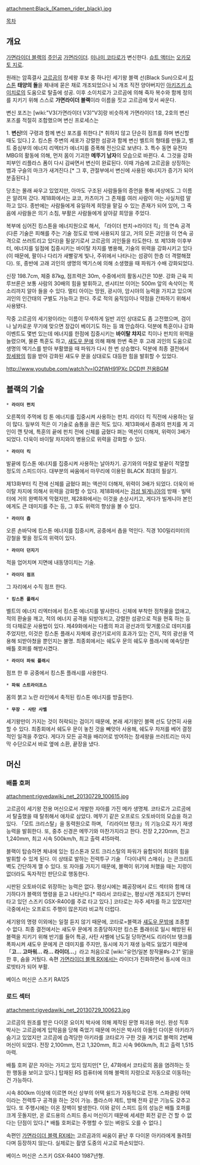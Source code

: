 attachment:Black_(Kamen_rider_black).jpg

[[목차]]
== 개요 ==
[[가면라이더 블랙]]의 [[주인공]] [[가면라이더]]. [[미나미 코타로]]가 변신한다. [[슈트 액터]]는 [[오카모토 지로]].

원래는 암흑결사 [[고르곰]]의 창세왕 후보 중 하나인 세기왕 블랙 선(Black Sun)으로서  [[킹스톤]] '''태양의 돌'''을 체내에 묻은 채로 개조되었으나 뇌 개조 직전 양아버지인 [[아키즈키 소이치로]]의 도움으로 탈출에 성공. 이후 소이치로가 고르곰에 의해 죽자 복수와 함께 정의를 지키기 위해 스스로 '''가면라이더 블랙'''이라 이름을 짓고 고르곰에 맞서 싸운다.

변신 포즈는 [wiki:"V3(가면라이더 V3)"V3]랑 비슷하게 가면라이더 1호, 2호의 변신 포즈를 적절히 조합했으며 변신 프로세스는

1. '''변신!'''의 구령과 함께 변신 포즈를 취한다.[* 취하지 않고 단순히 점프를 하며 변신할 때도 있다.]
2. 킹스톤 주변의 세포가 강렬한 섬광과 함께 변신 벨트의 형태를 만들고, 벨트 중심부의 에너지 리엑터가 에너지를 증폭해 전신으로 보낸다.
3. 특수 동면 유전자 MBG의 활동에 의해, 먼저 몸이 기괴한 '''메뚜기 남자'''의 모습으로 바뀐다.
4. 그것을 강화 피부인 리플라스 폼이 다시 감싸면서 변신이 완료된다. 이때 가슴에 고르곰을 상징하는 뱀과 구슬의 마크가 새겨진다.[* 그 후, 관절부에서 변신에 사용된 에너지가 증기가 되어 분출된다.]

당초는 몰래 싸우고 있었지만, 아마도 구조된 사람들들의 증언을 통해 세상에도 그 이름은 알려져 갔다. 제18화에서는 쿄코, 카츠미가 그 존재를 여러 사람이 아는 사실처럼 말하고 있다. 종반에는 사람들에게 유일하게 희망을 맡길 수 있는 존재가 되어 있어, 그 죽음에 사람들은 의기 소침, 부활은 사람들에게 살아갈 희망을 주었다.

복부에 심어진 킹스톤을 에너지원으로 해서, 「라이더 펀치→라이더 킥」의 연속 공격(다른 기술은 피해를 주는 기술 정도로 밖에 사용되지 않고, 거의 모든 괴인을 이 연속 공격으로 쓰러트리고 있다)을 필살기로서 고르곰의 괴인들을 타도한다. 또 제13화 이후부터, 에너지를 일점에 집중시키는 바이탈 차지를 병용해, 기술의 위력을 강화시키고 있다(이 때문에, 팔이나 다리가 새빨갛게 빛나, 주위에서 나타나는 섬광이 한층 더 격렬해졌다). 또, 종반에 고래 괴인의 생명의 엑기스에 의해 소생했을 때 파워가 수배 강화되었다.

신장 198.7cm, 체중 87kg, 점프력은 30m, 수중에서의 활동시간은 10분. 강화 근육 피루브론은 보통 사람의 30배의 힘을 발휘하고, 센시티브 이어는 500m 앞의 속삭이는 목소리까지 알아 들을 수 있다. 멀티 아이는 망원, 광시야, 암시야의 능력을 가지고 있으며 괴인의 인간태의 구별도 가능하고 한다. 주로 적의 움직임이나 약점을 간파하기 위해서 사용됐다.

작중 고르곰의 세기왕이라는 이름이 무색하게 일반 괴인 상대로도 좀 고전했으며, 검이나 날카로운 무기에 맞으면 장갑이 베이기도 하는 등 꽤 안습하다. 덕분에 특훈이나 강화 이벤트도 몇번 있는데 에너지를 한점에 집중시키는 '''바이탈 챠지'''로 킥이나 펀치의 위력을 늘렸으며, 물론 특훈도 하고, [[섀도우 문]]에 의해 패해 한번 죽은 후 고래 괴인의 도움으로 생명의 엑기스를 받아 부활했을 때 파워가 다시 한 번 상승했다. 덕분에 최종 결전에서 [[창세왕]]의 힘을 받아 강화된 섀도우 문을 상대로도 대등한 힘을 발휘할 수 있었다.

[[http://www.youtube.com/watch?v=lO2fWH91PXc DCD판 전용BGM]]

== 블랙의 기술 ==
 * '''라이더 펀치'''

오른쪽의 주먹에 킹 톤 에너지를 집중시켜 사용하는 펀치. 라이더 킥 직전에 사용하는 일이 많다. 일부의 적은 이 기술로 숨통을 끊은 적도 있다.
제13화에서 종래의 펀치를 게 괴인이 깬 탓에, 특훈의 끝에 펀치 전에 신체를 굽혔다 펴는 액션이 더해져, 위력이 3배가 되었다. 더욱이 바이탈 차지와의 병용으로 위력을 강화할 수 있다.

 * '''라이더 킥'''

발끝에 킹스톤 에너지를 집중시켜 사용하는 날아차기. 공기와의 마찰로 발끝이 적열할 정도의 스피드이다. 대부분의 싸움에서 마무리에 이용된 BLACK 최대의 필살기.

제13화부터 킥 전에 신체를 굽혔다 펴는 액션이 더해져, 위력이 3배가 되었다. 더욱이 바이탈 차지에 의해서 위력을 강화할 수 있다. 제18화에서는 [[검성 빌게니아]]의 방패 · 빌텍터에 거의 완벽하게 막혔지만, 제28화에서는 이것을 손상시키고, 게다가 빌게니아 본인에게도 큰 데미지를 주는 등, 그 후도 위력의 향상을 볼 수 있다.

 * '''라이더 촙'''

오른 손바닥에 킹스톤 에너지를 집중시켜, 공중에서 춉을 먹인다. 직경 100밀리미터의 강철을 찢을 정도의 위력이 있다.

 * '''라이더 던지기'''

적을 업어치며 지면에 내동댕이치는 기술.

 * '''라이더 점프'''

그 자리에서 수직 점프 한다.

 * '''킹스톤 플래시'''

벨트의 에너지 리엑터에서 킹스톤 에너지를 발사한다. 신체에 부착한 점착물을 없애고, 적의 환술을 깨고, 적의 에너지 공격을 되받아치고, 강렬한 섬광으로 적을 현혹 하는 등의 다채로운 사용법이 있다. 제49화에서는 다롬의 파괴 광선과의 맞겨룸으로 데미지를 주었지만, 이것은 킹스톤 플래시 자체에 광선기로서의 효과가 있는 건지, 적의 광선을 역용해 되받아쳤을 뿐인지는 불명. 최종회에서는 쉐도우 문의 쉐도우 플래시에 예속당한 배틀 호퍼를 해방시켰다.

 * '''라이더 파워 플래시'''

점프 한 후 공중에서 킹스톤 플래시를 사용한다.

 * '''파워 스트라이프스'''

몸의 붉고 노란 라인에서 축적된 킹스톤 에너지를 방출한다.

 * '''무장 - 사탄 사벨'''

세기왕만이 가지는 것이 허락되는 검이기 때문에, 본래 세기왕인 블랙 선도 당연히 사용할 수 있다. 최종회에서 쉐도우 문이 놓친 것을 빼앗아 사용해, 쉐도우 차저를 베어 결정적인 일격을 주었다. 게다가 모든 공격을 배리어로 방어하는 창세왕을 쓰러트리는 마지막 수단으로서 바로 옆에 소환, 끝장을 냈다.

== 머신 ==
=== 배틀 호퍼 ===
attachment:rigvedawiki_net_20130729_100615.jpg 

고르곰이 세기왕 전용 머신으로서 개발한 자아를 가진 메카 생명체. 코타로가 고르곰에서 탈출했을 때 탈취해서 애차로 삼았다. 메뚜기 같은 오프로드 오토바이의 모습을 하고 있다. 「모트 크리스탈」을 동력원으로 하며, 「리라이브 탱크」의 기능으로 자기 재생 능력을 발휘한다. 또, 중추 신경은 메뚜기와 마찬가지라고 한다. 전장 2,220mm, 전고 1,240mm, 최고 시속 500km/h, 최고 출력 415마력. 

블랙이 탑승하면 체내에 있는 킹스톤과 모트 크리스탈의 파워가 융합되어 최대의 힘을 발휘할 수 있게 된다. 이 상태로 발하는 전력투구 기술 「다이내믹 스매쉬」는 콘크리트 벽도 간단하게 깰 수 있다. 또 자아를 가지기 때문에, 블랙이 위기에 처했을 때는 지령이 없더라도 독자적인 판단으로 행동한다.

시판된 오토바이로 위장하는 능력은 없다. 평상시에는 폐공장에서 로드 섹터와 함께 대기하다가 블랙의 명령을 듣고 나타난다.[* 따라서 코타로는, 평상시엔 개조되기 전부터 타고 있던 스즈키 GSX-R400를 주로 타고 있다.] 코타로는 자주 세차를 하고 있었지만 극중에서는 오프로드 주행이 많은지라 비교적 더럽다.

세기왕의 명령 이외에는 일절 듣지 않기 때문에, 코타로=블랙과 [[섀도우 문]]밖에 조종할 수 없다. 최종 결전에서는 섀도우 문에게 조종당하지만 킹스톤 플래쉬로 일시 해방된 뒤 블랙을 지키기 위해 반기를 들어 특공, 사탄 사벨에 난도질 당하면서도 리라이브 탱크를 폭파시켜 섀도우 문에게 큰 데미지를 주지만, 동시에 자기 재생 능력도 잃었기 때문에 「'''고... 고마워... 라... 라이더...'''」라고 처음으로 [wiki:"유언/일본 창작물#s-2.1" 말]을 한 후, 숨을 거뒀다. 속편 [[가면라이더 블랙 RX]]에서는 라이더가 진화하면서 동시에 아크로밧타가 되어 부활.

베이스 머신은 스즈키 RA125

=== 로드 섹터 ===
attachment:rigvedawiki_net_20130729_100623.jpg

고르곰의 원조를 받은 다이몬 요이치 박사에 의해 제작된 문명 파괴용 머신. 완성 직후 박사는 고르곰에게 입막음을 당해 죽었기 때문에 머신은 박사의 아들인 다이몬 아키라가 숨기고 있었지만 고르곰에 습격당한 아키라를 코타로가 구한 것을 계기로 블랙의 2번째 머신이 되었다. 전장 2,100mm, 전고 1,320mm, 최고 시속 960km/h, 최고 출력 1,515 마력.

배틀 호퍼 같은 자아는 가지고 있지 않지만[* 단, 47화에서 코타로의 몸을 염려하는 듯한 행동을 보이고 있다.] 탑재된 RS 컴퓨터에 의해 블랙의 지령으로 자동으로 이동하는 건 가능하다.

시속 800km 이상에 이르면 머신 상부의 어택 쉴드가 자동적으로 전개. 스파클링 어택이라는 전력투구 공격을 하는 것이 가능. 플라스마 제트, 방해 전파 같은 기능도 갖추고 있다. 또 주행시에는 이온 장벽이 발생한다. 이와 같이 스피드 등의 성능은 배틀 호퍼를 크게 웃돌지만, 온 로드용의 스피드 중시 머신이기 때문에 세세한 회전 같은 건 할 수 없다는 단점이 있다.[* 배틀 호퍼로는 주행할 수 있는 벼랑도 오를 수 없다.] 

속편인 [[가면라이더 블랙 RX]]에는 고르곰과의 싸움이 끝난 후 다이몬 아키라에게 돌려줬다며 등장하지 않는다. 실제로는 촬영 도중의 사고로 파손되었다.

베이스 머신은 스즈키 GSX-R400 1987년형.

